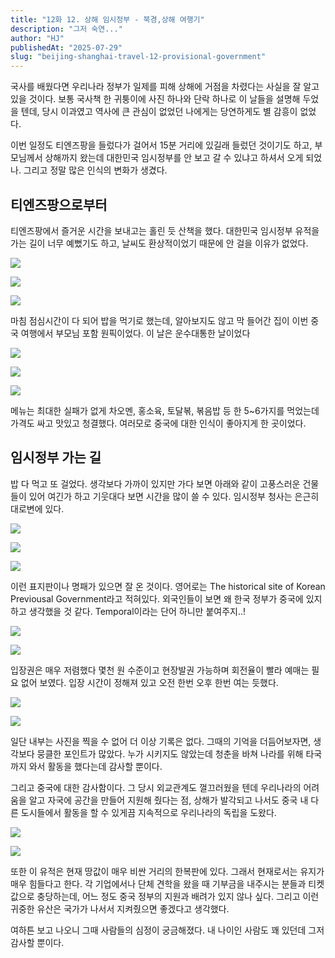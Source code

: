 ```yaml
---
title: "12화 12. 상해 임시정부 - 북경,상해 여행기"
description: "그저 숙연..."
author: "HJ"
publishedAt: "2025-07-29"
slug: "beijing-shanghai-travel-12-provisional-government"
---
```


국사를 배웠다면 우리나라 정부가 일제를 피해 상해에 거점을 차렸다는 사실을 잘 알고 있을 것이다. 보통 국사책 한 귀퉁이에 사진 하나와 단락 하나로 이 날들을 설명해 두었을 텐데, 당시 이과였고 역사에 큰 관심이 없었던 나에게는 당연하게도 별 감흥이 없었다. 

이번 일정도 티엔즈팡을 들렀다가 걸어서 15분 거리에 있길래 들렀던 것이기도 하고, 부모님께서 상해까지 왔는데 대한민국 임시정부를 안 보고 갈 수 있냐고 하셔서 오게 되었나. 그리고 정말 많은 인식의 변화가 생겼다.

## 티엔즈팡으로부터

티엔즈팡에서 즐거운 시간을 보내고는 홀린 듯 산책을 했다. 대한민국 임시정부 유적을 가는 길이 너무 예뻤기도 하고, 날씨도 환상적이었기 때문에 안 걸을 이유가 없었다. 

![](https://t1.daumcdn.net/thumb/R1280x0.fjpg/?fname=http://t1.daumcdn.net/brunch/service/user/aVyy/image/mbcp-RDfiZDW3RDIbajo5AjyOPg.JPG)

![](https://t1.daumcdn.net/thumb/R1280x0/?fname=http://t1.daumcdn.net/brunch/service/user/aVyy/image/9dvRy902CdwFHHdDONaL7OtK3kU.jpg)

![](https://img1.daumcdn.net/thumb/R1280x0/?fname=http://t1.daumcdn.net/brunch/service/user/aVyy/image/wP0j2wz7QqKl-d-ZT5eGWyLLjFg.jpg)

마침 점심시간이 다 되어 밥을 먹기로 했는데, 알아보지도 않고 막 들어간 집이 이번 중국 여행에서 부모님 포함 원픽이었다. 이 날은 운수대통한 날이었다

![](https://t1.daumcdn.net/thumb/R1280x0.fjpg/?fname=http://t1.daumcdn.net/brunch/service/user/aVyy/image/OBGc7p_UPbEpl6EKbaQGybdx0BM.JPG)

![](https://t1.daumcdn.net/thumb/R1280x0.fjpg/?fname=http://t1.daumcdn.net/brunch/service/user/aVyy/image/3A6h5GGQ0Mo10qUblBbe60L5M-Q.JPG)

![](https://img1.daumcdn.net/thumb/R1280x0.fjpg/?fname=http://t1.daumcdn.net/brunch/service/user/aVyy/image/4T3GP53prYZN_eneIVFIWRgQdU8.JPG)

메뉴는 최대한 실패가 없게 차오멘, 홍소육, 토달볶, 볶음밥 등 한 5~6가지를 먹었는데 가격도 싸고 맛있고 청결했다. 여러모로 중국에 대한 인식이 좋아지게 한 곳이었다. 

## 임시정부 가는 길

밥 다 먹고 또 걸었다. 생각보다 가까이 있지만 가다 보면 아래와 같이 고풍스러운 건물들이 있어 여긴가 하고 기웃대다 보면 시간을 많이 쓸 수 있다. 임시정부 청사는 은근히 대로변에 있다. 

![](https://t1.daumcdn.net/thumb/R1280x0/?fname=http://t1.daumcdn.net/brunch/service/user/aVyy/image/jOXyXr8sCcXf1iNzFnYEH_wQcPI.jpg)

![](https://t1.daumcdn.net/thumb/R1280x0.fjpg/?fname=http://t1.daumcdn.net/brunch/service/user/aVyy/image/oL1p0OJ4Us3fxzdVlxkEwczU-dc.JPG)

![](https://img1.daumcdn.net/thumb/R1280x0/?fname=http://t1.daumcdn.net/brunch/service/user/aVyy/image/Ww1UjtSFoU6P2RR8BgpOClzeCys.jpg)

이런 표지판이나 명패가 있으면 잘 온 것이다. 영어로는 The historical site of Korean Previousal Government라고 적혀있다. 외국인들이 보면 왜 한국 정부가 중국에 있지 하고 생각했을 것 같다. Temporal이라는 단어 하니만 붙여주지..!

![](https://t1.daumcdn.net/thumb/R1280x0.fjpg/?fname=http://t1.daumcdn.net/brunch/service/user/aVyy/image/WGZ-TAsKvgbLNW0Mt3dk8whYe4U.JPG)

![](https://t1.daumcdn.net/thumb/R1280x0.fjpg/?fname=http://t1.daumcdn.net/brunch/service/user/aVyy/image/HmtZw88QDMoJqrETf1clM5Nn1eY.JPG)

입장권은 매우 저렴했다 몇천 원 수준이고 현장발권 가능하며 회전율이 빨라 예매는 필요 없어 보였다. 입장 시간이 정해져 있고 오전 한번 오후 한번 여는 듯했다.

![](https://t1.daumcdn.net/thumb/R1280x0.fjpg/?fname=http://t1.daumcdn.net/brunch/service/user/aVyy/image/1i3fXN7C11i7wZ6ucjZjM3W-N7k.JPG)

![](https://t1.daumcdn.net/thumb/R1280x0.fjpg/?fname=http://t1.daumcdn.net/brunch/service/user/aVyy/image/hizpM33HrT0eRUGgmit7XDeHK8Q.JPG)

일단 내부는 사진을 찍을 수 없어 더 이상 기록은 없다. 그때의 기억을 더듬어보자면, 생각보다 뭉클한 포인트가 많았다. 누가 시키지도 않았는데 청춘을 바쳐 나라를 위해 타국까지 와서 활동을 했다는데 감사할 뿐이다.

그리고 중국에 대한 감사함이다. 그 당시 외교관계도 껄끄러웠을 텐데 우리나라의 어려움을 알고 자국에 공간을 만들어 지원해 줬다는 점, 상해가 발각되고 나서도 중국 내 다른 도시들에서 활동을 할 수 있게끔 지속적으로 우리나라의 독립을 도왔다.

![](https://t1.daumcdn.net/thumb/R1280x0/?fname=http://t1.daumcdn.net/brunch/service/user/aVyy/image/CWEAY4UyFgLH85FB9fqP8KOhzZg.jpg)

![](https://t1.daumcdn.net/thumb/R1280x0/?fname=http://t1.daumcdn.net/brunch/service/user/aVyy/image/7DbHfIyc8zCbyERlT3NpJLHb_O4.jpg)

또한 이 유적은 현재 땅값이 매우 비싼 거리의 한복판에 있다. 그래서 현재로서는 유지가 매우 힘들다고 한다. 각 기업에서나 단체 견학을 왔을 때 기부금을 내주시는 분들과 티켓값으로 충당하는데, 어느 정도 중국 정부의 지원과 배려가 있지 않나 싶다. 그리고 이런 귀중한 유산은 국가가 나서서 지켜줬으면 좋겠다고 생각했다.

여하튼 보고 나오니 그때 사람들의 심정이 궁금해졌다. 내 나이인 사람도 꽤 있던데 그저 감사할 뿐이다.